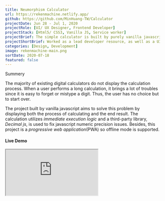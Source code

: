 ```yaml
---
title: Neumorphism Calculator
url: https://rekenmachine.netlify.app/
github: https://github.com/MinHuang-TW/Calculator
projectDate: Jun 28 - Jul 1, 2020
projectRole: [UI/ UX Designer, Frontend Developer]
projectStack: [Html5/ CSS3, Vanilla JS, Service worker]
projectBrief: The simple calculator is built by purely vanilla javascript and it utilizes immediate execution logic. Offline mode is also supported since this project is a progressive web application(PWA).
projectShortBrief: Worked as a lead developer resource, as well as a UI/UX designer, on the new Alienware Command Center.
categories: [Design, Development]
image: rekenmachine-main.png
sortDate: 2020-07-18
featured: false
---
```


<div class='iframe-container'>
<div>
<TitleAnchored gutterTop>Summery</TitleAnchored>

The majority of existing digital calculators do not display the calculation process. When a user performs a long calculation, it brings a lot of troubles since it is easy to forget or mistype a digit. Thus, the user has no choice but to start over.

The project built by vanilla javascript aims to solve this problem by displaying both the process of calculating and the end result. The calculation utilizes _immediate execution logic_ and a third-party library, _Decimal js_, is used to fix javascript numeric precision issues. Besides, this project is a _progressive web application_(PWA) so offline mode is supported.

<h4>
  Live Demo <BsArrowRight />
</h4>

</div>

<iframe
  class="calculator"
  name="js calculator"
  src="https://rekenmachine.netlify.app/"
/>

</div>

<TitleAnchored>Design Goal</TitleAnchored>

- Display each calculation step until the calculation is done
- Clear visual hierarchy between calculating digits and the end result
- Smooth pressing interaction with salient user feedback
- _Responsive web design_(RWD) across mobile devices(e.g. mobile phone, tablet)

<TitleAnchored>User Interface Design</TitleAnchored>

The user interface of the calculator was designed based on the core of _Neumorphism_, which became a popular visual design trend that blends techniques from skeuomorphism, realism, and flat design in late 2019. One of the advantages of neumorphic button is the salient user feedback while the button is active or inactive.

<div class='figure-container'>

![Design system of user interface](./calculator-design-system.png)

</div>
<div class='figure-container'>

![Cross-platform design](./calculator-rwd.png)

</div>
